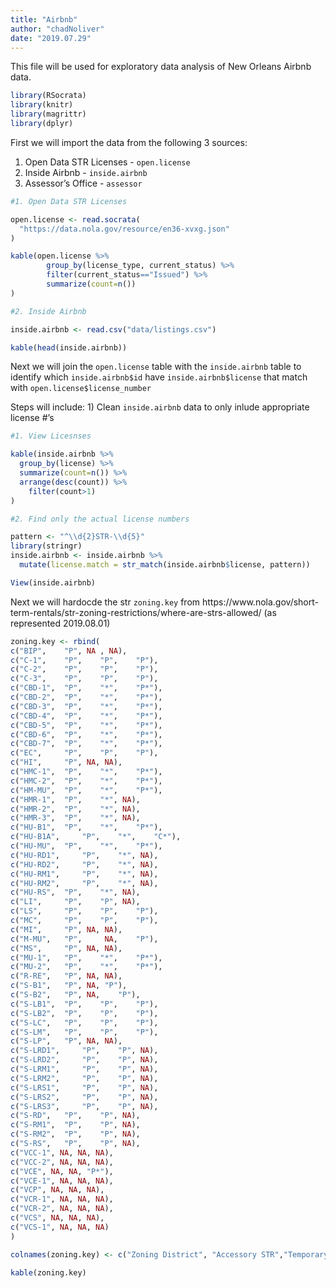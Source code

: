 ---
title: "Airbnb"
author: "chadNoliver"
date: "2019.07.29"
---


This file will be used for exploratory data analysis of New Orleans Airbnb data.


```{r, load dependencies, warning=FALSE, comment=FALSE, message=FALSE, cache=FALSE}
library(RSocrata)
library(knitr)
library(magrittr)
library(dplyr)
```

First we will import the data from the following 3 sources:
  
  1) Open Data STR Licenses - ```open.license```
  2) Inside Airbnb - ```inside.airbnb```
  3) Assessor's Office - ```assessor```

```{r, load data, warning=FALSE, comment=FALSE, message=FALSE, cache=FALSE}

#1. Open Data STR Licenses

open.license <- read.socrata(
  "https://data.nola.gov/resource/en36-xvxg.json"
)

kable(open.license %>% 
        group_by(license_type, current_status) %>% 
        filter(current_status=="Issued") %>% 
        summarize(count=n())
)

#2. Inside Airbnb

inside.airbnb <- read.csv("data/listings.csv")

kable(head(inside.airbnb))
```


Next we will join the ```open.license``` table with the ```inside.airbnb``` table to identify which ```inside.airbnb$id``` have ```inside.airbnb$license``` that match with ```open.license$license_number```

Steps will include:
  1) Clean ```inside.airbnb``` data to only inlude appropriate license #'s

```{r, warning=FALSE, comment=FALSE, message=FALSE, cache=FALSE}

#1. View Licesnses

kable(inside.airbnb %>% 
  group_by(license) %>%
  summarize(count=n()) %>% 
  arrange(desc(count)) %>% 
    filter(count>1)
)

#2. Find only the actual license numbers

pattern <- "^\\d{2}STR-\\d{5}"
library(stringr)
inside.airbnb <- inside.airbnb %>% 
  mutate(license.match = str_match(inside.airbnb$license, pattern))

View(inside.airbnb)

```
Next we will hardocde the str ```zoning.key``` from  https://www.nola.gov/short-term-rentals/str-zoning-restrictions/where-are-strs-allowed/ (as represented 2019.08.01)


```{r, warning=FALSE, comment=FALSE, message=FALSE, cache=FALSE}
zoning.key <- rbind(
c("BIP", 	"P", NA , NA), 	  	 
c("C-1", 	"P", 	"P", 	"P"),
c("C-2", 	"P", 	"P", 	"P"),
c("C-3", 	"P", 	"P", 	"P"),
c("CBD-1", 	"P", 	"*", 	"P*"),
c("CBD-2", 	"P", 	"*", 	"P*"),
c("CBD-3", 	"P", 	"*", 	"P*"),
c("CBD-4", 	"P", 	"*", 	"P*"),
c("CBD-5", 	"P", 	"*", 	"P*"),
c("CBD-6", 	"P", 	"*", 	"P*"),
c("CBD-7", 	"P", 	"*", 	"P*"),
c("EC", 	"P", 	"P", 	"P"),
c("HI", 	"P", NA, NA),
c("HMC-1", 	"P", 	"*", 	"P*"),
c("HMC-2", 	"P", 	"*", 	"P*"),
c("HM-MU", 	"P", 	"*", 	"P*"),
c("HMR-1", 	"P", 	"*", NA), 	 
c("HMR-2", 	"P", 	"*", NA), 	 
c("HMR-3", 	"P", 	"*", NA), 	 
c("HU-B1", 	"P", 	"*", 	"P*"),
c("HU-B1A", 	"P", 	"*", 	"C*"),
c("HU-MU", 	"P", 	"*", 	"P*"),
c("HU-RD1", 	"P", 	"*", NA), 	 
c("HU-RD2", 	"P", 	"*", NA), 	 
c("HU-RM1", 	"P", 	"*", NA), 	 
c("HU-RM2", 	"P", 	"*", NA), 	 
c("HU-RS", 	"P", 	"*", NA), 	 
c("LI", 	"P", 	"P", NA), 	 
c("LS", 	"P", 	"P", 	"P"),
c("MC", 	"P", 	"P", 	"P"),
c("MI", 	"P", NA, NA), 	  	 
c("M-MU", 	"P", 	 NA, 	"P"),
c("MS", 	"P", NA, NA), 	  	 
c("MU-1", 	"P", 	"*", 	"P*"),
c("MU-2", 	"P", 	"*", 	"P*"),
c("R-RE", 	"P", NA, NA), 	  	 
c("S-B1", 	"P", NA, "P"),
c("S-B2", 	"P", NA,	"P"),
c("S-LB1", 	"P", 	"P", 	"P"),
c("S-LB2", 	"P", 	"P", 	"P"),
c("S-LC", 	"P", 	"P", 	"P"),
c("S-LM", 	"P", 	"P", 	"P"),
c("S-LP", 	"P", NA, NA), 	  	 
c("S-LRD1", 	"P", 	"P", NA), 	 
c("S-LRD2", 	"P", 	"P", NA), 	 
c("S-LRM1", 	"P", 	"P", NA), 	 
c("S-LRM2", 	"P", 	"P", NA), 	 
c("S-LRS1", 	"P", 	"P", NA), 	 
c("S-LRS2", 	"P", 	"P", NA), 	 
c("S-LRS3", 	"P", 	"P", NA), 	 
c("S-RD", 	"P", 	"P", NA), 	 
c("S-RM1", 	"P", 	"P", NA), 	 
c("S-RM2", 	"P", 	"P", NA), 	 
c("S-RS", 	"P", 	"P", NA), 	 
c("VCC-1", NA, NA, NA), 	  	  	 
c("VCC-2", NA, NA, NA), 	  	  	 
c("VCE", NA, NA, "P*"),
c("VCE-1", NA, NA, NA), 	  	  	 
c("VCP", NA, NA, NA), 	  	  	 
c("VCR-1", NA, NA, NA), 	  	  	 
c("VCR-2", NA, NA, NA), 	  	  	 
c("VCS", NA, NA, NA), 	  	  	 
c("VCS-1", NA, NA, NA)
)

colnames(zoning.key) <- c("Zoning District", "Accessory STR","Temporary STR", "Commercial STR")

kable(zoning.key)

```